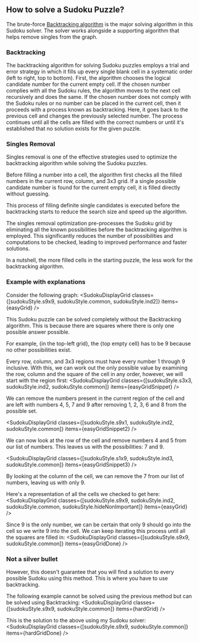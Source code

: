 

## How to solve a Sudoku Puzzle?
The brute-force [Backtracking algorithm](https://en.wikipedia.org/wiki/Sudoku_solving_algorithms#Backtracking) is the major solving algorithm in this Sudoku solver. The solver works alongside a supporting algorithm that helps remove singles from the graph.

### Backtracking
The backtracking algorithm for solving Sudoku puzzles employs a trial and error strategy in which it fills up every single blank cell in a systematic order (left to right, top to bottom). First, the algorithm chooses the logical candidate number for the current empty cell. If the chosen number complies with all the Sudoku rules, the algorithm 
moves to the next cell recursively and does the same. If the chosen number does not comply with the Sudoku rules or no number can be placed in the current cell, then it proceeds with a process known as backtracking. Here, it goes back to the previous cell and changes the previously selected number. The process continues until all the cells are filled with the correct numbers or until it's established that no solution exists for the given puzzle.

### Singles Removal
Singles removal is one of the effective strategies used to optimize the backtracking algorithm while solving the Sudoku puzzles.

Before filling a number into a cell, the algorithm first checks all the filled numbers in the current row, column, and 3x3 grid. If a single possible candidate number is found for the current empty cell, it is filled directly without guessing. 

This process of filling definite single candidates is executed before the backtracking starts to reduce the search size and speed up the algorithm.

The singles removal optimization pre-processes the Sudoku grid by eliminating all the known possibilities before the backtracking algorithm is employed. This significantly reduces the number of possibilities and computations to be checked, leading to improved performance and faster solutions.

In a nutshell, the more filled cells in the starting puzzle, the less work for the backtracking algorithm.


### Example with explanations
Consider the following graph:
<SudokuDisplayGrid classes={[sudokuStyle.s9x9, sudokuStyle.common, sudokuStyle.ind2]} items={easyGrid} />

This Sudoku puzzle can be solved completely without the Backtracking algorithm. This is because there are squares where there is only one possible answer possible.

For example, {<span className={styles.ind1}>in the top-left grid</span>}, the {<span className={styles.ind2}>top empty cell</span>} has to be 9 because no other possibilities exist.

Every row, column, and 3x3 regions must have every number 1 through 9 inclusive. With this, we can work out the only possible value by examining the row, column and the square of the cell in any order, however, we will start with the region first:
<SudokuDisplayGrid classes={[sudokuStyle.s3x3, sudokuStyle.ind2, sudokuStyle.common]} items={easyGridSnippet} />

We can remove the numbers present in the current region of the cell and are left with numbers 4, 5, 7 and 9 after removing 1, 2, 3, 6 and 8 from the possible set.

<SudokuDisplayGrid classes={[sudokuStyle.s9x1, sudokuStyle.ind2, sudokuStyle.common]} items={easyGridSnippet2} />

We can now look at the row of the cell and remove numbers 4 and 5 from our list of numbers. This leaves us with the possibilities: 7 and 9.

<SudokuDisplayGrid classes={[sudokuStyle.s1x9, sudokuStyle.ind3, sudokuStyle.common]} items={easyGridSnippet3} />

By looking at the column of the cell, we can remove the 7 from our list of numbers, leaving us with only 9.

Here's a representation of all the cells we checked to get here:
<SudokuDisplayGrid classes={[sudokuStyle.s9x9, sudokuStyle.ind2, sudokuStyle.common, sudokuStyle.hideNonImportant]} items={easyGrid} />

Since 9 is the only number, we can be certain that only 9 should go into the cell so we write 9 into the cell. We can keep iterating this process until all the squares are filled in:
<SudokuDisplayGrid classes={[sudokuStyle.s9x9, sudokuStyle.common]} items={easyGridDone} />

### Not a silver bullet
However, this doesn't guarantee that you will find a solution to every possible Sudoku using this method. This is where you have to use backtracking.

The following example cannot be solved using the previous method but can be solved using Backtracking:
<SudokuDisplayGrid classes={[sudokuStyle.s9x9, sudokuStyle.common]} items={hardGrid} />

This is the solution to the above using my Sudoku solver:
<SudokuDisplayGrid classes={[sudokuStyle.s9x9, sudokuStyle.common]} items={hardGridDone} />
